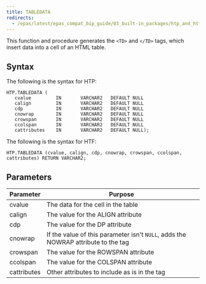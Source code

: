 ```yaml
---
title: TABLEDATA
redirects:
  - /epas/latest/epas_compat_bip_guide/03_built-in_packages/htp_and_htf/tabledata/ #generated for docs/epas/reorg-role-use-case-mode
---
```


This function and procedure generates the `<TD>` and `</TD>` tags, which insert data into a cell of an HTML table.

## Syntax

The following is the syntax for HTP:

```
HTP.TABLEDATA (
   cvalue         IN       VARCHAR2   DEFAULT NULL
   calign         IN       VARCHAR2   DEFAULT NULL
   cdp            IN       VARCHAR2   DEFAULT NULL
   cnowrap        IN       VARCHAR2   DEFAULT NULL
   crowspan       IN       VARCHAR2   DEFAULT NULL
   ccolspan       IN       VARCHAR2   DEFAULT NULL
   cattributes    IN       VARCHAR2   DEFAULT NULL);
```

The following is the syntax for HTF:

```
HTP.TABLEDATA (cvalue, calign, cdp, cnowrap, crowspan, ccolspan, cattributes) RETURN VARCHAR2;
```

## Parameters

| Parameter | Purpose  |
| --------- | -------- |
| cvalue | The data for the cell in the table |
| calign | The value for the ALIGN attribute |
| cdp | The value for the DP attribute |
| cnowrap | If the value of this parameter isn't `NULL`, adds the NOWRAP attribute to the tag |
| crowspan | The value for the ROWSPAN attribute |
| ccolspan | The value for the COLSPAN attribute |
| cattributes | Other attributes to include as is in the tag |
